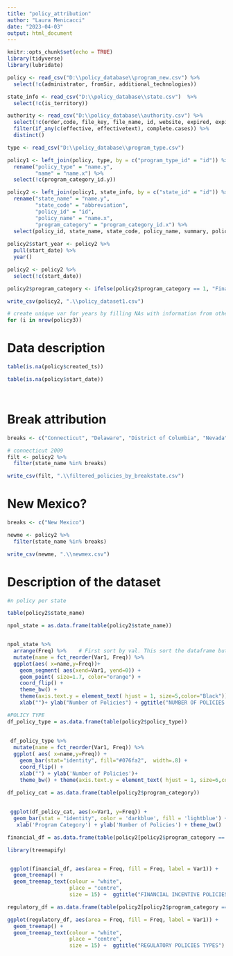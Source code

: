```yaml
---
title: "policy_attribution"
author: "Laura Menicacci"
date: "2023-04-03"
output: html_document
---
```


```r
knitr::opts_chunk$set(echo = TRUE)
library(tidyverse)
library(lubridate)

policy <- read_csv("D:\\policy_database\\program_new.csv") %>% 
  select(!c(administrator, fromSir, additional_technologies))

state_info <- read_csv("D:\\policy_database\\state.csv")  %>% 
  select(!c(is_territory))

authority <- read_csv("D:\\policy_database\\authority.csv") %>% 
  select(!c(order,code, file_key, file_name, id, website, expired, expiredtext)) %>% 
  filter(if_any(c(effective, effectivetext), complete.cases)) %>% 
  distinct()

type <- read_csv("D:\\policy_database\\program_type.csv")

policy1 <- left_join(policy, type, by = c("program_type_id" = "id")) %>% 
  rename("policy_type" = "name.y", 
         "name" = "name.x") %>% 
  select(!c(program_category_id.y))

policy2 <- left_join(policy1, state_info, by = c("state_id" = "id")) %>% # join policy data + state data
  rename("state_name" = "name.y", 
         "state_code" = "abbreviation", 
         "policy_id" = "id", 
         "policy_name" = "name.x", 
         "program_category" = "program_category_id.x") %>% 
  select(policy_id, state_name, state_code, policy_name, summary, policy_type, program_category, published, websiteurl, start_date, start_date_text)
  
policy2$start_year <- policy2 %>% 
  pull(start_date) %>% 
  year()

policy2 <- policy2 %>% 
  select(!c(start_date))

policy2$program_category <- ifelse(policy2$program_category == 1, "Financial Incentive", "Regulatory Policy")

write_csv(policy2, ".\\policy_dataset1.csv")

```

```r
# create unique var for years by filling NAs with information from other columns and other datasets
for (i in nrow(policy3))
```

# Data description

```r
table(is.na(policy$created_ts))

table(is.na(policy$start_date))




```

# Break attribution

```r

breaks <- c("Connecticut", "Delaware", "District of Columbia", "Nevada", "Oregon", "Rhode Island", "South Carolina")

# connecticut 2009 
filt <- policy2 %>% 
  filter(state_name %in% breaks)

write_csv(filt, ".\\filtered_policies_by_breakstate.csv")

```
# New Mexico?

```r

breaks <- c("New Mexico")

newme <- policy2 %>% 
  filter(state_name %in% breaks)

write_csv(newme, ".\\newmex.csv")


```



# Description of the dataset

```r
#n policy per state

table(policy2$state_name)

npol_state = as.data.frame(table(policy2$state_name))


npol_state %>%
  arrange(Freq) %>%    # First sort by val. This sort the dataframe but NOT the factor levels
  mutate(name = fct_reorder(Var1, Freq)) %>%   
  ggplot(aes( x=name,y=Freq))+
    geom_segment( aes(xend=Var1, yend=0)) +
    geom_point( size=1.7, color="orange") +
    coord_flip() +
    theme_bw() +
    theme(axis.text.y = element_text( hjust = 1, size=5,color="Black"))+
    xlab("")+ ylab("Number of Policies") + ggtitle("NUMBER OF POLICIES PER STATE")

```

```r
#POLICY TYPE
df_policy_type = as.data.frame(table(policy2$policy_type))
 
 
 df_policy_type %>%
  mutate(name = fct_reorder(Var1, Freq)) %>%
  ggplot( aes( x=name,y=Freq)) +
    geom_bar(stat="identity", fill="#076fa2",  width=.8) +
    coord_flip() +
    xlab("") + ylab('Number of Policies')+
    theme_bw() + theme(axis.text.y = element_text( hjust = 1, size=6,color="Black")) + ggtitle("POLICIES TYPE")
```

```r
df_policy_cat = as.data.frame(table(policy2$program_category))
 
 
 ggplot(df_policy_cat, aes(x=Var1, y=Freq)) + 
  geom_bar(stat = "identity", color = 'darkblue', fill = 'lightblue') +
   xlab('Program Category') + ylab('Number of Policies') + theme_bw()
```

```r
financial_df = as.data.frame(table(policy2[policy2$program_category == 'Financial Incentive', ]$policy_type))

library(treemapify)


 ggplot(financial_df, aes(area = Freq, fill = Freq, label = Var1)) +
  geom_treemap() +
  geom_treemap_text(colour = "white",
                    place = "centre",
                    size = 15) +  ggtitle("FINANCIAL INCENTIVE POLICIES TYPES")
```


```r
regulatory_df = as.data.frame(table(policy2[policy2$program_category == 'Regulatory Policy', ]$policy_type))

ggplot(regulatory_df, aes(area = Freq, fill = Freq, label = Var1)) +
  geom_treemap() +
  geom_treemap_text(colour = "white",
                    place = "centre",
                    size = 15) +  ggtitle("REGULATORY POLICIES TYPES")

 
```
